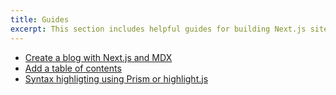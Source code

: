 ```yaml
---
title: Guides
excerpt: This section includes helpful guides for building Next.js sites with next-mdx.
---
```


- [Create a blog with Next.js and MDX](/guides/create-a-blog)
- [Add a table of contents](/plugins/next-mdx-toc)
- [Syntax highligting using Prism or highlight.js](/guides/syntax-highlighting)
